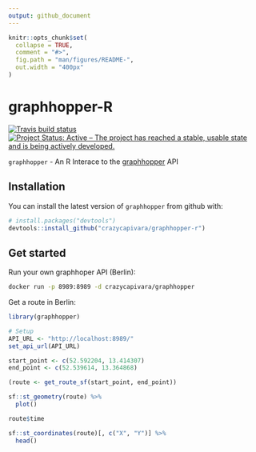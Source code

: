 ```yaml
---
output: github_document
---
```


<!-- README.md is generated from README.Rmd. Please edit that file -->

```r
knitr::opts_chunk$set(
  collapse = TRUE,
  comment = "#>",
  fig.path = "man/figures/README-",
  out.width = "400px"
)
```
# graphhopper-R

[![Travis build status](https://travis-ci.org/crazycapivara/graphhopper-r.svg?branch=master)](https://travis-ci.org/crazycapivara/graphhopper-r)
[![Project Status: Active – The project has reached a stable, usable state and is being actively developed.](https://www.repostatus.org/badges/latest/active.svg)](https://www.repostatus.org/#active)

`graphhopper` - An R Interace to the [graphhopper](https://www.graphhopper.com/) API

## Installation

You can install the latest version of `graphhopper` from github with:

```r
# install.packages("devtools")
devtools::install_github("crazycapivara/graphhopper-r")
```

## Get started

Run your own graphhoper API (Berlin):

```bash
docker run -p 8989:8989 -d crazycapivara/graphhopper
```

Get a route in Berlin:

```r
library(graphhopper)

# Setup
API_URL <- "http://localhost:8989/"
set_api_url(API_URL)

start_point <- c(52.592204, 13.414307)
end_point <- c(52.539614, 13.364868)

(route <- get_route_sf(start_point, end_point))

sf::st_geometry(route) %>%
  plot()

route$time

sf::st_coordinates(route)[, c("X", "Y")] %>%
  head()
```
